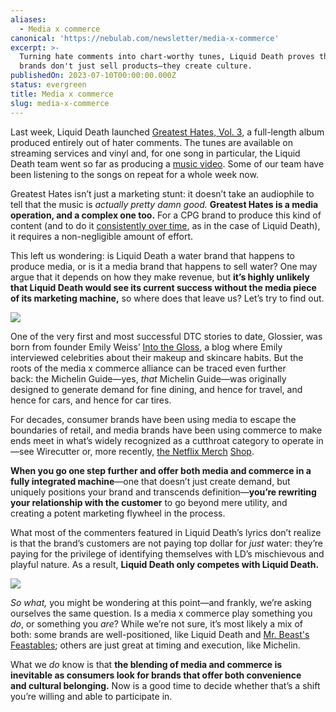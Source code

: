 ```yaml
---
aliases:
  - Media x commerce
canonical: 'https://nebulab.com/newsletter/media-x-commerce'
excerpt: >-
  Turning hate comments into chart-worthy tunes, Liquid Death proves that modern
  brands don't just sell products—they create culture.
publishedOn: 2023-07-10T00:00:00.000Z
status: evergreen
title: Media x commerce
slug: media-x-commerce
---
```

Last week, Liquid Death launched [Greatest Hates, Vol. 3](https://liquiddeath.com/pages/greatesthates), a full-length album produced entirely out of hater comments. The tunes are available on streaming services and vinyl and, for one song in particular, the Liquid Death team went so far as producing a [m](https://www.youtube.com/watch?v=pSXJkWlpQT8)[usic video](https://www.youtube.com/watch?v=pSXJkWlpQT8). Some of our team have been listening to the songs on repeat for a whole week now.

Greatest Hates isn’t just a marketing stunt: it doesn’t take an audiophile to tell that the music is _actually pretty damn good._ **Greatest Hates is a media operation, and a complex one too.** For a CPG brand to produce this kind of content (and to do it [consistently over time](https://liquiddeath.com/pages/timewaster-5000), as in the case of Liquid Death), it requires a non-negligible amount of effort.

This left us wondering: is Liquid Death a water brand that happens to produce media, or is it a media brand that happens to sell water? One may argue that it depends on how they make revenue, but **it’s highly unlikely that Liquid Death would see its current success without the media piece of its marketing machine,** so where does that leave us? Let’s try to find out.

![](https://mcusercontent.com/679f4835b2683d59bc5762ec3/images/96683388-de57-9eab-64f6-82113807412e.png)

One of the very first and most successful DTC stories to date, Glossier, was born from founder Emily Weiss’ [Into the Gloss](https://intothegloss.com/), a blog where Emily interviewed celebrities about their makeup and skincare habits. But the roots of the media x commerce alliance can be traced even further back: the Michelin Guide—yes, _that_ Michelin Guide—was originally designed to generate demand for fine dining, and hence for travel, and hence for cars, and hence for car tires.

For decades, consumer brands have been using media to escape the boundaries of retail, and media brands have been using commerce to make ends meet in what’s widely recognized as a cutthroat category to operate in—see Wirecutter or, more recently, [t](https://netflix.shop)[he Netflix Merch](https://netflix.shop) [Shop](https://netflix.shop).

**When you go one step further and offer both media and commerce in a fully integrated machine**—one that doesn’t just create demand, but uniquely positions your brand and transcends definition—**you’re rewriting your relationship with the customer** to go beyond mere utility, and creating a potent marketing flywheel in the process.

What most of the commenters featured in Liquid Death’s lyrics don’t realize is that the brand’s customers are not paying top dollar for _just_ water: they’re paying for the privilege of identifying themselves with LD’s mischievous and playful nature. As a result, **Liquid Death only competes with Liquid Death.**

![](https://mcusercontent.com/679f4835b2683d59bc5762ec3/images/fa9f65a5-1185-ea4e-ac67-9b4f44ebe252.png)

_So what,_ you might be wondering at this point—and frankly, we’re asking ourselves the same question. Is a media x commerce play something you _do_, or something you _are_? While we’re not sure, it’s most likely a mix of both: some brands are well-positioned, like Liquid Death and [Mr. Beast's Feastables](https://feastables.com/); others are just great at timing and execution, like Michelin.

What we _do_ know is that **the blending of media and commerce is inevitable as consumers look for brands that offer both convenience and cultural belonging.** Now is a good time to decide whether that’s a shift you’re willing and able to participate in.
